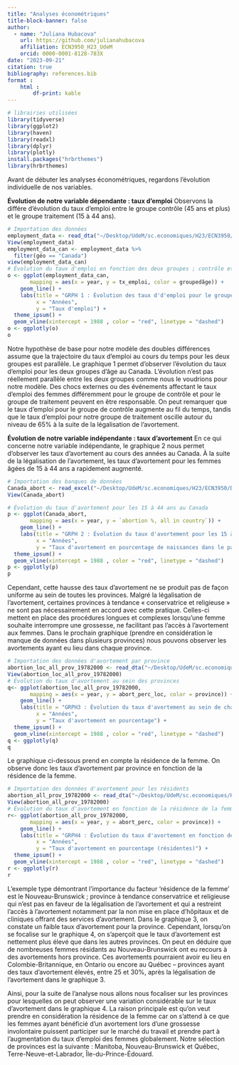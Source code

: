 ```yaml
---
title: "Analyses économétriques"
title-block-banner: false
author:
  - name: "Juliana Hubacova"
    url: https://github.com/julianahubacova
    affiliation: ECN3950_H23_UdeM
    orcid: 0000-0001-8128-783X
date: "2023-09-21"
citation: true
bibliography: references.bib
format :
    html : 
        df-print: kable
---
```


```r
# librairies utilisées
library(tidyverse)
library(ggplot2)
library(haven)
library(readxl)
library(dplyr)
library(plotly)
install.packages("hrbrthemes")
library(hrbrthemes)

```
Avant de débuter les analyses économétriques, regardons l'évolution individuelle de nos variables.

**Évolution de notre variable dépendante : taux d’emploi**
Observons la différe d’évolution du taux d’emploi entre le groupe contrôle (45 ans et plus) et le groupe traitement (15 à 44 ans).

```r
# Importation des données
employment_data <- read_dta("~/Desktop/UdeM/sc.economiques/H23/ECN3950/Data/employment_data.dta")
View(employment_data)
employment_data_can <- employment_data %>% 
  filter(géo == "Canada")
view(employment_data_can)
# Évolution du taux d'emploi en fonction des deux groupes ; contrôle et traitement
o <- ggplot(employment_data_can,
       mapping = aes(x = year, y = tx_emploi, color = groupedâge)) +
    geom_line() +
    labs(title = "GRPH 1 : Évolution des taux d'd'emploi pour le groupe contrôle et traitement",
         x = "Années",
         y = "Taux d'emploi") +
  theme_ipsum() +
  geom_vline(xintercept = 1988 , color = "red", linetype = "dashed")
o <- ggplotly(o)
o

```
Notre hypothèse de base pour notre modèle des doubles différences assume que la trajectoire du taux d’emploi au cours du temps pour les deux groupes est parallèle. Le graphique 1 permet d’observer l’évolution du taux d’emploi pour les deux groupes d’âge au Canada. L’évolution n’est pas réellement parallèle entre les deux groupes comme nous le voudrions pour notre modèle. Des chocs externes ou des événements affectant le taux d’emploi des femmes différemment pour le groupe de contrôle et pour le groupe de traitement peuvent en être responsable.  On peut remarquer que le taux d’emploi pour le groupe de contrôle augmente au fil du temps, tandis que le taux d’emploi pour notre groupe de traitement oscille autour du niveau de 65% à la suite de la légalisation de l’avortement.

**Évolution de notre variable indépendante : taux d’avortement**
En ce qui concerne notre variable indépendante, le graphique 2 nous permet d’observer les
taux d’avortement au cours des années au Canada. À la suite de la légalisation de
l’avortement, les taux d’avortement pour les femmes âgées de 15 à 44 ans a rapidement
augmenté.

```r
# Importation des banques de données
Canada_abort <- read_excel("~/Desktop/UdeM/sc.economiques/H23/ECN3950/Data/Canada_abort.xlsx")
View(Canada_abort)

# Évolution du taux d'avortement pour les 15 à 44 ans au Canada
p <- ggplot(Canada_abort,
       mapping = aes(x = year, y = `abortion %, all in country`)) +
    geom_line() +
    labs(title = "GRPH 2 : Évolution du taux d'avortement pour les 15 à 44 ans au Canada",
         x = "Années",
         y = "Taux d'avortement en pourcentage de naissances dans le pays") +
  theme_ipsum() +
  geom_vline(xintercept = 1988 , color = "red", linetype = "dashed")
p <- ggplotly(p)
p
```
Cependant, cette hausse des taux d’avortement ne se produit pas de façon uniforme au sein de toutes les provinces. Malgré la légalisation de l’avortement, certaines provinces à tendance « conservatrice et religieuse » ne sont pas nécessairement en accord avec cette pratique. Celles-ci mettent en place des procédures longues et complexes lorsqu'une femme souhaite interrompre une grossesse, ne facilitant pas l’accès à l’avortement aux femmes. Dans le prochain graphique (prendre en considération le manque de données dans plusieurs provinces) nous pouvons observer les avortements ayant eu lieu dans chaque province.

```r
# Importation des données d'avortement par province
abortion_loc_all_prov_19782000 <- read_dta("~/Desktop/UdeM/sc.economiques/H23/ECN3950/Data/abortion__loc_all_prov_19782000.dta")
View(abortion_loc_all_prov_19782000)
# Évolution du taux d'avortement au sein des provinces
q<- ggplot(abortion_loc_all_prov_19782000,
       mapping = aes(x = year, y = abort_perc_loc, color = province)) +
    geom_line() +
    labs(title = "GRPH3 : Évolution du taux d'avortement au sein de chaque province",
         x = "Années",
         y = "Taux d'avortement en pourcentage") +
  theme_ipsum() +
  geom_vline(xintercept = 1988 , color = "red", linetype = "dashed")
q <- ggplotly(q)
q

```

Le graphique ci-dessous prend en compte la résidence de la femme. On observe donc les taux d’avortement par province en fonction de la résidence de la femme. 

```r
# Importation des données d'avortement pour les résidents
abortion_all_prov_19782000 <- read_dta("~/Desktop/UdeM/sc.economiques/H23/ECN3950/Data/abortion_all_prov_19782000.dta")
View(abortion_all_prov_19782000)
# Évolution du taux d'avortement en fonction de la résidence de la femme
r<- ggplot(abortion_all_prov_19782000,
       mapping = aes(x = year, y = abort_perc, color = province)) +
    geom_line() +
    labs(title = "GRPH4 : Évolution du taux d'avortement en fonction de la résidence de la femme",
         x = "Années",
         y = "Taux d'avortement en pourcentage (résidentes)") +
  theme_ipsum() +
  geom_vline(xintercept = 1988 , color = "red", linetype = "dashed")
r <- ggplotly(r)
r
```

L’exemple type démontrant l’importance du facteur ‘résidence de la femme’ est le Nouveau-Brunswick ; province à tendance conservatrice et religieuse qui n’est pas en faveur de la légalisation de l’avortement et qui a restreint l’accès à l’avortement notamment par la non mise en place d’hôpitaux et de cliniques offrant des services d’avortement. Dans le graphique 3, on constate un faible taux d’avortement pour la province. Cependant, lorsqu’on se focalise sur le graphique 4, on s’aperçoit que le taux d’avortement est nettement plus élevé que dans les autres provinces. On peut en déduire que de nombreuses femmes résidants au Nouveau-Brunswick ont eu recours à des avortements hors province. Ces avortements pourraient avoir eu lieu en Colombie-Britannique, en Ontario ou encore au Québec – provinces ayant des taux d’avortement élevés, entre 25 et 30%, après la légalisation de l’avortement dans le graphique 3.

Ainsi, pour la suite de l’analyse nous allons nous focaliser sur les provinces pour lesquelles on peut observer une variation considérable sur le taux d’avortement dans le graphique 4. La raison principale est qu’on veut prendre en considération la résidence de la femme car on s’attend à ce que les femmes ayant bénéficié d’un avortement lors d’une grossesse involontaire puissent participer sur le marché du travail et prendre part à l’augmentation du taux d’emploi des femmes globalement. Notre sélection de provinces est la suivante : Manitoba, Nouveau-Brunswick et Québec, Terre-Neuve-et-Labrador, Île-du-Prince-Édouard. 
